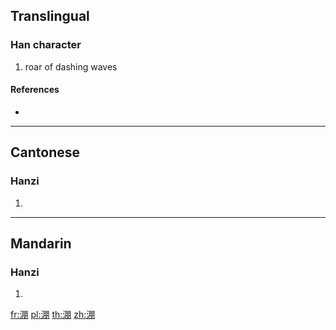 {{character info/new}}
==Translingual==

===Han character===
{{Han char|rn=85|rad=水|as=08|sn=11|four=37120|canj=EBB|ids=⿰氵朋}}

# roar of dashing waves

====References====
* {{Han ref|kx=0630.050|dkj=17647|dj=1032.070|hdz=31655.050|uh=6DDC|ud=28124|bh=D5F2|bd=54770}}

----

==Cantonese==

===Hanzi===
{{yue-hanzi|jyut=|y=paang4}}

# {{defn|lang=yue|sort=水08}}

----

==Mandarin==

===Hanzi===
{{cmn-hanzi|pin=[[péng]] ([[peng2]]), [[píng]] ([[ping2]])|wg=p'eng<sup>2</sup>, p'ing<sup>2</sup>}}

# {{defn|lang=cmn|sort=水08}}

[[fr:淜]]
[[pl:淜]]
[[th:淜]]
[[zh:淜]]
